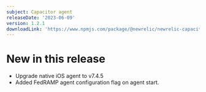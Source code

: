 ```yaml
---
subject: Capacitor agent
releaseDate: '2023-06-09'
version: 1.2.1
downloadLink: 'https://www.npmjs.com/package/@newrelic/newrelic-capacitor-plugin/v/1.2.1'
---
```


# New in this release
* Upgrade native iOS agent to v7.4.5
* Added FedRAMP agent configuration flag on agent start.
